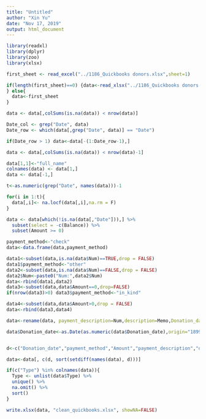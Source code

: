 ---
title: "Untitled"
author: "Xin Yu"
date: "Nov 17, 2019"
output: html_document
---

```{r, warning=FALSE, message=FALSE}
library(readxl)
library(dplyr)
library(zoo)
library(xlsx)

first_sheet <- read_excel("../1186_Quickbooks donors.xlsx",sheet=1)

if(length(first_sheet)==0) {data<-read_xlsx("../1186_Quickbooks donors.xlsx",sheet=2,col_names = FALSE)
} else{
  data<-first_sheet
}


```

```{r}
data <- data[,colSums(is.na(data)) < nrow(data)]

Date_col <- grep("Date", data)
Date_row <- which(data[,grep("Date", data)] == "Date")
```

```{r}
if(Date_row > 1) data<-data[-(1:Date_row-1),]

data <- data[,colSums(is.na(data)) < nrow(data)-1]

data[1,1]<-"full_name"
colnames(data) <- data[1,]
data <- data[-1,]
```

```{r}
t<-as.numeric(grep("Date", names(data)))-1

for(i in 1:t){
  data[,i]<- na.locf(data[,i],na.rm = F)
}

data <- data[which(!is.na(data[,"Date"])),] %>% 
  subset(select = -c(Balance)) %>% 
  subset(Amount >= 0)

payment_method<-"check"
data<-data.frame(data,payment_method)

data1<-subset(data,is.na(data$Num)==TRUE,drop = FALSE)
data1$payment_method<-"other"
data2<-subset(data,is.na(data$Num)==FALSE,drop = FALSE)
data2$Num<-paste0("Num:",data2$Num)
data<-rbind(data1,data2)
data3<-subset(data,data$Amount==0,drop=FALSE)
if(nrow(data3)>0) data3$payment_method<-"in_kind"

data4<-subset(data,data$Amount>0,drop = FALSE)
data<-rbind(data3,data4)


```

```{r}
data<-rename(data, payment_description=Num,description=Memo,Donation_date=Date)

data$Donation_date<-as.Date(as.numeric(data$Donation_date),origin="1899-12-30")


d<-c("Donation_date","payment_method","Amount","payment_description","description")

data<-data[, c(d, sort(setdiff(names(data), d)))]

if(c("Type") %in% colnames(data)){
  Type <- unlist(data$Type) %>%
  unique() %>%
  na.omit() %>%
  sort()
}

write.xlsx(data, "clean_quickbooks.xlsx", showNA=FALSE)


```

























